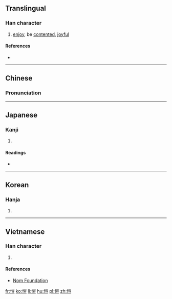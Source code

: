 {{also|恺}}
==Translingual==

===Han character===
{{Han char|rn=61|rad=心|as=10|sn=13|four=9201<sub>8</sub>|canj=心山一廿 (PUMT)|ids=⿰[[忄]][[豈]]}}

# [[enjoy]], be [[contented]], [[joyful]]

====References====
* {{Han ref|kx=0396.380|dkj=11015|dj=0735.280|hdz=42337.020|uh=6137|ud=24887|bh=B75F|bd=46943}}

----

==Chinese==
{{zh-hanzi-box|[[恺]]|愷}}

===Pronunciation===
{{zh-pron
|m=kǎi
|c=hoi2
|mc=y
|oc=y
|ma=
|cat=v,a
}}

----

==Japanese==

===Kanji===
{{ja-kanji|grade=|rs=心10}}

# {{defn|lang=ja|sort=心10}}

====Readings====
* {{ja-readings|on=[[かい]] (kai), [[がい]] (gai)|kun=[[たのしむ]] (tanoshimu)}}

----

==Korean==

===Hanja===
{{ko-hanja|hangeul=개|eumhun=|rv=gae|mr=kae|y=kay}}

# {{defn|lang=ko|sort=心10}}

----

==Vietnamese==

===Han character===
{{vi-readings|rs=心10| hanviet = khải}}

# {{defn|lang=vi|sort=心10}}

====References====
*[http://nomfoundation.org/common/nom_details.php?codepoint=6137 Nom Foundation]

[[fr:愷]]
[[ko:愷]]
[[li:愷]]
[[hu:愷]]
[[pl:愷]]
[[zh:愷]]